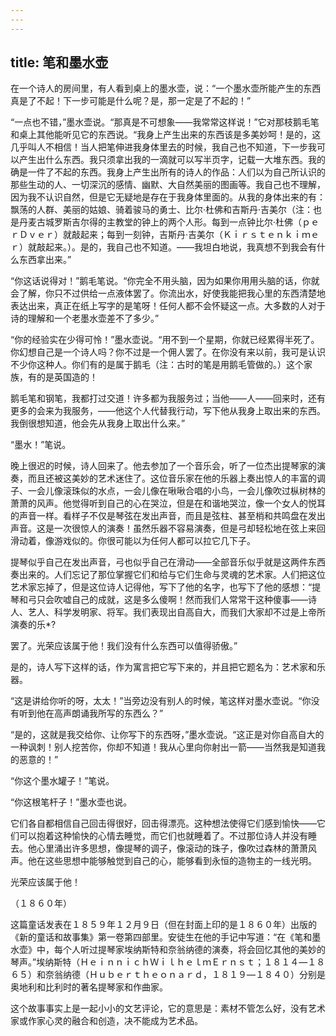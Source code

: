 ```yaml
---
---
---
```

title: 笔和墨水壶
---




在一个诗人的房间里，有人看到桌上的墨水壶，说：“一个墨水壶所能产生的东西真是了不起！下一步可能是什么呢？是，那一定是了不起的！”

“一点也不错，”墨水壶说。“那真是不可想象——我常常这样说！”它对那枝鹅毛笔和桌上其他能听见它的东西说。“我身上产生出来的东西该是多美妙呵！是的，这几乎叫人不相信！当人把笔伸进我身体里去的时候，我自己也不知道，下一步我可以产生出什么东西。我只须拿出我的一滴就可以写半页字，记载一大堆东西。我的确是一件了不起的东西。我身上产生出所有的诗人的作品：人们以为自己所认识的那些生动的人、一切深沉的感情、幽默、大自然美丽的图画等。我自己也不理解，因为我不认识自然，但是它无疑地是存在于我身体里面的。从我的身体出来的有：飘荡的人群、美丽的姑娘、骑着骏马的勇士、比尔·杜佛和吉斯丹·吉美尔（注：也是丹麦古城罗斯吉尔得的主教堂的钟上的两个人形。每到一点钟比尔·杜佛（ｐｅｒＤｖｅｒ）就敲起来；每到一刻钟，吉斯丹·吉美尔（Ｋｉｒｓｔｅｎｋｉｍｅｒ）就敲起来。）。是的，我自己也不知道。——我坦白地说，我真想不到我会有什么东西拿出来。”

“你这话说得对！”鹅毛笔说。“你完全不用头脑，因为如果你用用头脑的话，你就会了解，你只不过供给一点液体罢了。你流出水，好使我能把我心里的东西清楚地表达出来，真正在纸上写字的是笔呀！任何人都不会怀疑这一点。大多数的人对于诗的理解和一个老墨水壶差不了多少。”

“你的经验实在少得可怜！”墨水壶说。“用不到一个星期，你就已经累得半死了。你幻想自己是一个诗人吗？你不过是一个佣人罢了。在你没有来以前，我可是认识不少你这种人。你们有的是属于鹅毛（注：古时的笔是用鹅毛管做的。）这个家族，有的是英国造的！

鹅毛笔和钢笔，我都打过交道！许多都为我服务过；当他——人——回来时，还有更多的会来为我服务，——他这个人代替我行动，写下他从我身上取出来的东西。我倒很想知道，他会先从我身上取出什么来。”

“墨水！”笔说。

晚上很迟的时候，诗人回来了。他去参加了一个音乐会，听了一位杰出提琴家的演奏，而且还被这美妙的艺术迷住了。这位音乐家在他的乐器上奏出惊人的丰富的调子、一会儿像滚珠似的水点，一会儿像在啾啾合唱的小鸟，一会儿像吹过枞树林的萧萧的风声。他觉得听到自己的心在哭泣，但是在和谐地哭泣，像一个女人的悦耳的声音一样。看样子不仅是琴弦在发出声音，而且是弦柱、甚至梢和共鸣盘在发出声音。这是一次很惊人的演奏！虽然乐器不容易演奏，但是弓却轻松地在弦上来回滑动着，像游戏似的。你很可能以为任何人都可以拉它几下子。

提琴似乎自己在发出声音，弓也似乎自己在滑动——全部音乐似乎就是这两件东西奏出来的。人们忘记了那位掌握它们和给与它们生命与灵魂的艺术家。人们把这位艺术家忘掉了，但是这位诗人记得他，写下了他的名字，也写下了他的感想：“提琴和弓只会吹嘘自己的成就，这是多么傻啊！然而我们人常常干这种傻事——诗人、艺人、科学发明家、将军。我们表现出自高自大，而我们大家却不过是上帝所演奏的乐*?

罢了。光荣应该属于他！我们没有什么东西可以值得骄傲。”

是的，诗人写下这样的话，作为寓言把它写下来的，并且把它题名为：艺术家和乐器。

“这是讲给你听的呀，太太！”当旁边没有别人的时候，笔这样对墨水壶说。“你没有听到他在高声朗诵我所写的东西么？”

“是的，这就是我交给你、让你写下的东西呀，”墨水壶说。“这正是对你自高自大的一种讽刺！别人挖苦你，你却不知道！我从心里向你射出一箭——当然我是知道我的恶意的！”

“你这个墨水罐子！”笔说。

“你这根笔杆子！”墨水壶也说。

它们各自都相信自己回击得很好，回击得漂亮。这种想法使得它们感到愉快——它们可以抱着这种愉快的心情去睡觉，而它们也就睡着了。不过那位诗人并没有睡去。他心里涌出许多思想，像提琴的调子，像滚动的珠子，像吹过森林的萧萧风声。他在这些思想中能够触觉到自己的心，能够看到永恒的造物主的一线光明。

光荣应该属于他！

（１８６０年）

这篇童话发表在１８５９年１２月９日（但在封面上印的是１８６０年）出版的《新的童话和故事集》第一卷第四部里。安徒生在他的手记中写道：“在《笔和墨水壶》中，每个人听过提琴家埃纳斯特和奈翁纳德的演奏，将会回忆其他的美妙的琴声。”埃纳斯特（ＨｅｉｎｎｉｃｈＷｉｌｈｅｌｍＥｒｎｓｔ；１８１４—１８６５）和奈翁纳德（Ｈｕｂｅｒｔｈｅｏｎａｒｄ，１８１９—１８４０）分别是奥地利和比利时的著名提琴家和作曲家。

这个故事事实上是一起小小的文艺评论，它的意思是：素材不管怎么好，没有艺术家或作家心灵的融合和创造，决不能成为艺术品。